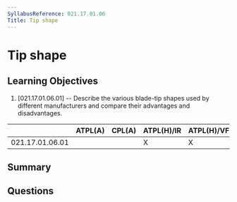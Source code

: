 ```yaml
---
SyllabusReference: 021.17.01.06
Title: Tip shape
---
```


# Tip shape

## Learning Objectives

1. [021.17.01.06.01] -- Describe the various blade-tip shapes used by different
   manufacturers and compare their advantages and disadvantages.

|                 | ATPL(A) | CPL(A) | ATPL(H)/IR | ATPL(H)/VFR | CPL(H) | IR  | CBIR(A) |
| --------------- | ------- | ------ | ---------- | ----------- | ------ | --- | ------- |
| 021.17.01.06.01 |         |        | X          | X           | X      |     |         |

## Summary

## Questions
